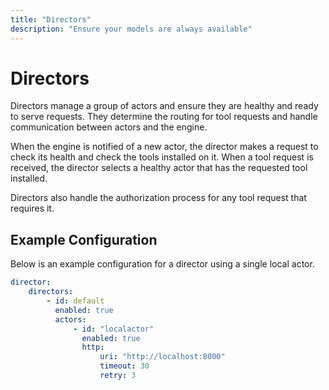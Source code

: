 ```yaml
---
title: "Directors"
description: "Ensure your models are always available"
---
```


# Directors

Directors manage a group of actors and ensure they are healthy and ready to
serve requests. They determine the routing for tool requests and handle
communication between actors and the engine.

When the engine is notified of a new actor, the director makes a request to
check its health and check the tools installed on it. When a tool request is
received, the director selects a healthy actor that has the requested tool
installed.

Directors also handle the authorization process for any tool request that
requires it.

## Example Configuration

Below is an example configuration for a director using a single local actor.

```yaml
director:
    directors:
        - id: default
          enabled: true
          actors:
              - id: "localactor"
                enabled: true
                http:
                    uri: "http://localhost:8000"
                    timeout: 30
                    retry: 3
```

